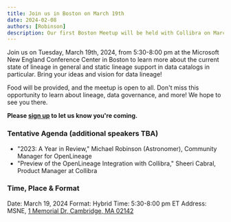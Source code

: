 ```yaml
---
title: Join us in Boston on March 19th
date: 2024-02-08
authors: [Robinson]
description: Our first Boston Meetup will be held with Collibra on March 19th.
---
```

Join us on Tuesday, March 19th, 2024, from 5:30-8:00 pm at the Microsoft New England 
Conference Center in Boston to learn more about the current state of lineage in general and 
static lineage support in data catalogs in particular. Bring your ideas and 
vision for data lineage!

<!--truncate-->

Food will be provided, and the meetup is open to all. Don't miss this opportunity 
to learn about lineage, data governance, and more! We hope to see you there. 

**Please [sign up](https://www.meetup.com/boston-data-lineage-meetup-group/events/298893366/) 
to let us know you're coming.**

### Tentative Agenda (additional speakers TBA)

- "2023: A Year in Review," Michael Robinson (Astronomer), Community Manager for OpenLineage
- "Preview of the OpenLineage Integration with Collibra," Sheeri Cabral, Product Manager at Collibra

### Time, Place & Format

Date: March 19, 2024 
Format: Hybrid
Time: 5:30-8:00 pm ET 
Address: MSNE, [1 Memorial Dr, Cambridge, MA 02142](https://maps.app.goo.gl/FNjYLkeTwGaeeZ2HA)
